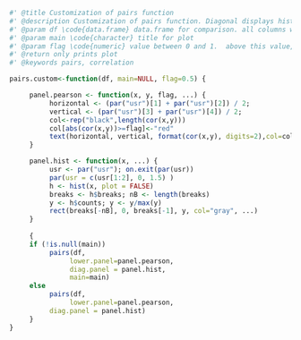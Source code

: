 ```r
#' @title Customization of pairs function
#' @description Customization of pairs function. Diagonal displays histograms. Lower panel displays pearson's r, with values above 0.5 or other specified value flagged by coloring red. 
#' @param df \code{data.frame} data.frame for comparison. all columns will be used, so pass a subset data.frame if you want to limit which colums.
#' @param main \code{character} title for plot
#' @param flag \code{numeric} value between 0 and 1.  above this value, pearson's r will be colored red to flag
#' @return only prints plot
#' @keywords pairs, correlation

pairs.custom<-function(df, main=NULL, flag=0.5) {

     panel.pearson <- function(x, y, flag, ...) {
          horizontal <- (par("usr")[1] + par("usr")[2]) / 2; 
          vertical <- (par("usr")[3] + par("usr")[4]) / 2; 
          col<-rep("black",length(cor(x,y)))
          col[abs(cor(x,y))>=flag]<-"red"
          text(horizontal, vertical, format(cor(x,y), digits=2),col=col)
     }

     panel.hist <- function(x, ...) {
          usr <- par("usr"); on.exit(par(usr))
          par(usr = c(usr[1:2], 0, 1.5) )
          h <- hist(x, plot = FALSE)
          breaks <- h$breaks; nB <- length(breaks)
          y <- h$counts; y <- y/max(y)
          rect(breaks[-nB], 0, breaks[-1], y, col="gray", ...)
     }
  
     {
     if (!is.null(main))
          pairs(df,
               lower.panel=panel.pearson,
               diag.panel = panel.hist,
               main=main) 
     else     
          pairs(df,
               lower.panel=panel.pearson,
          diag.panel = panel.hist)
     }
}


```



